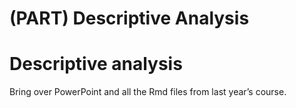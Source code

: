 # (PART) Descriptive Analysis {-}

# Descriptive analysis

Bring over PowerPoint and all the Rmd files from last year's course.